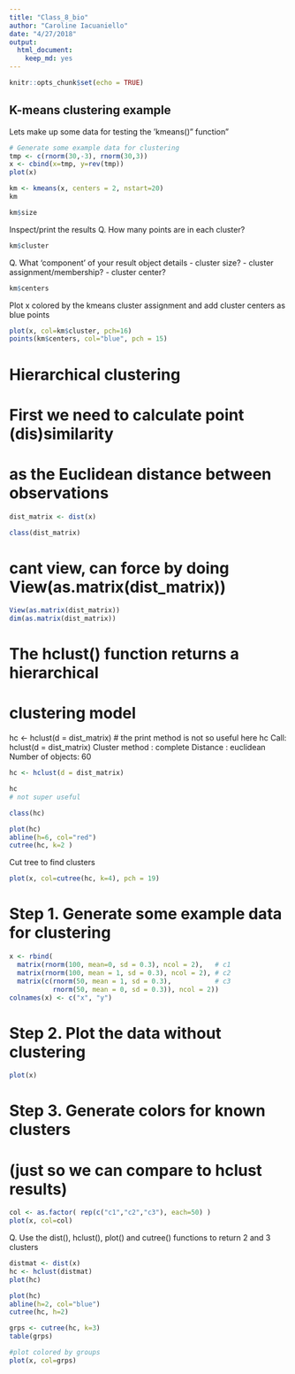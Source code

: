 ```yaml
---
title: "Class_8_bio"
author: "Caroline Iacuaniello"
date: "4/27/2018"
output: 
  html_document: 
    keep_md: yes
---
```


```r
knitr::opts_chunk$set(echo = TRUE)
```

## K-means clustering example
Lets make up some data for testing the 'kmeans()" function"
```r
# Generate some example data for clustering
tmp <- c(rnorm(30,-3), rnorm(30,3))
x <- cbind(x=tmp, y=rev(tmp))
plot(x)
```
```r
km <- kmeans(x, centers = 2, nstart=20)
km

```
```r
km$size
```


Inspect/print the results
Q. How many points are in each cluster?
```r
km$cluster
```

Q. What ‘component’ of your result object details
      - cluster size?
      - cluster assignment/membership?
      - cluster center?
```r
km$centers
```
      
Plot x colored by the kmeans cluster assignment and
      add cluster centers as blue points

```r
plot(x, col=km$cluster, pch=16)
points(km$centers, col="blue", pch = 15)
```

# Hierarchical clustering
# First we need to calculate point (dis)similarity
#   as the Euclidean distance between observations


```r
dist_matrix <- dist(x)
```
```r
class(dist_matrix)
```
# cant view, can force by doing View(as.matrix(dist_matrix))

```r
View(as.matrix(dist_matrix))
dim(as.matrix(dist_matrix))
```

# The hclust() function returns a hierarchical
#  clustering model
hc <- hclust(d = dist_matrix)
# the print method is not so useful here
hc
Call:
hclust(d = dist_matrix)
Cluster method   : complete
Distance         : euclidean
Number of objects: 60
```r
hc <- hclust(d = dist_matrix)
```

```r
hc
# not super useful
```

```r
class(hc)
```
```r
plot(hc)
abline(h=6, col="red") 
cutree(hc, k=2 )

```


Cut tree to find clusters
```r
plot(x, col=cutree(hc, k=4), pch = 19)
```





# Step 1. Generate some example data for clustering
```r
x <- rbind(
  matrix(rnorm(100, mean=0, sd = 0.3), ncol = 2),   # c1
  matrix(rnorm(100, mean = 1, sd = 0.3), ncol = 2), # c2
  matrix(c(rnorm(50, mean = 1, sd = 0.3),           # c3
           rnorm(50, mean = 0, sd = 0.3)), ncol = 2))
colnames(x) <- c("x", "y")
```

# Step 2. Plot the data without clustering
```r
plot(x)
```

# Step 3. Generate colors for known clusters
#         (just so we can compare to hclust results)
```r
col <- as.factor( rep(c("c1","c2","c3"), each=50) )
plot(x, col=col)

```



Q. Use the dist(), hclust(), plot() and cutree() functions to return 2 and 3 clusters

```r
distmat <- dist(x)
hc <- hclust(distmat)
plot(hc)
```
```r
plot(hc)
abline(h=2, col="blue")
cutree(hc, h=2)
```
```r
grps <- cutree(hc, k=3)
table(grps)
```
```r
#plot colored by groups
plot(x, col=grps)
```










